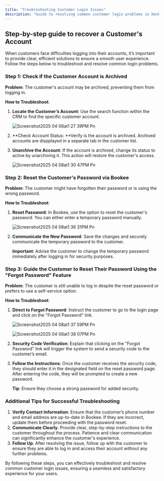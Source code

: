 ```yaml
---
title: "Troubleshooting Customer Login Issues"
description: "Guide to resolving common customer login problems in Kenko"
---
```


## Step-by-step guide to recover a Customer's Account

When customers face difficulties logging into their accounts, it’s important to provide clear, efficient solutions to ensure a smooth user experience. Follow the steps below to troubleshoot and resolve common login problems.

### Step 1: Check if the Customer Account is Archived

**Problem**: The customer's account may be archived, preventing them from logging in.

**How to Troubleshoot**:

1. **Locate the Customer’s Account**:
   Use the search function within the CRM to find the specific customer account.

   ![Screenshot2025 04 08at1 27 39PM Pn](/images/Screenshot2025-04-08at1.27.39PM.png)
2. \*\*Check Account Status: \*\*Verify is the account is archived. Archived accounts are dispplayed in a separate tab in the customer list.
3. **Unarchive the Account**:
   If the account is archived, change its status to active by unarchiving it. This action will restore the customer's access.
   

   ![Screenshot2025 04 08at1 30 47PM Pn](/images/Screenshot2025-04-08at1.30.47PM.png)

### Step 2: Reset the Customer's Password via Bookee

**Problem**: The customer might have forgotten their password or is using the wrong password.

**How to Troubleshoot**:

1. **Reset Password**: In Bookee, use the option to reset the customer's password. You can either enter a temporary password manually.

   ![Screenshot2025 04 08at1 36 31PM Pn](/images/Screenshot2025-04-08at1.36.31PM.png)
2. **Communicate the New Password**:
   Save the changes and securely communicate the temporary password to the customer.

   **Important**: Advise the customer to change the temporary password immediately after logging in for security purposes.

### Step 3: Guide the Customer to Reset Their Password Using the "Forgot Password" Feature

**Problem**: The customer is still unable to log in despite the reset password or prefers to use a self-service option.

**How to Troubleshoot**:

1. **Direct to Forgot Password**:
   Instruct the customer to go to the login page and click on the "Forgot Password" link.

   ![Screenshot2025 04 08at1 37 59PM Pn](/images/Screenshot2025-04-08at1.37.59PM.png)

   ![Screenshot2025 04 08at1 38 07PM Pn](/images/Screenshot2025-04-08at1.38.07PM.png)
2. **Security Code Verification**: Explain that clicking on the "Forgot Password" link will trigger the system to send a security code to the customer’s email.
3. **Follow the Instructions**:
   Once the customer receives the security code, they should enter it in the designated field on the reset password page. After entering the code, they will be prompted to create a new password.

   **Tip**: Ensure they choose a strong password for added security.

### Additional Tips for Successful Troubleshooting

1. **Verify Contact Information**:
   Ensure that the customer’s phone number and email address are up-to-date in Bookee. If they are incorrect, update them before proceeding with the password reset.
2. **Communicate Clearly**:
   Provide clear, step-by-step instructions to the customer throughout the process. Patience and clear communication can significantly enhance the customer's experience.
3. **Follow Up**:
   After resolving the issue, follow up with the customer to ensure they are able to log in and access their account without any further problems.

By following these steps, you can effectively troubleshoot and resolve common customer login issues, ensuring a seamless and satisfactory experience for your users.